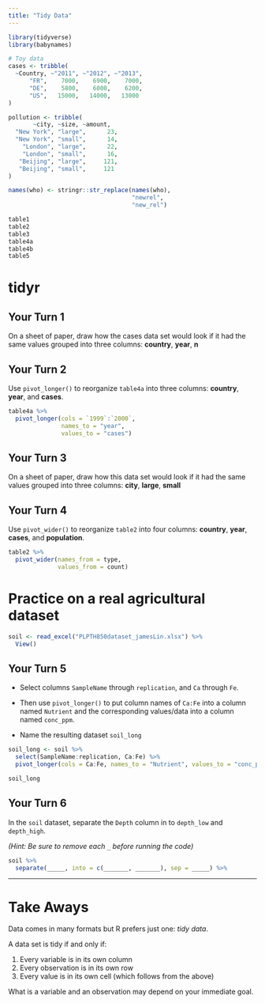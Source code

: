 ```yaml
---
title: "Tidy Data"
---
```


```r
library(tidyverse)
library(babynames)

# Toy data
cases <- tribble(
  ~Country, ~"2011", ~"2012", ~"2013",
      "FR",    7000,    6900,    7000,
      "DE",    5800,    6000,    6200,
      "US",   15000,   14000,   13000
)

pollution <- tribble(
       ~city, ~size, ~amount,
  "New York", "large",      23,
  "New York", "small",      14,
    "London", "large",      22,
    "London", "small",      16,
   "Beijing", "large",     121,
   "Beijing", "small",     121
)

names(who) <- stringr::str_replace(names(who), 
                                   "newrel", 
                                   "new_rel")
```

```r
table1
table2
table3
table4a
table4b
table5
```

# tidyr


## Your Turn 1

On a sheet of paper, draw how the cases data set would look if it had the same values grouped into three columns: **country**, **year**, **n**

## Your Turn 2

Use `pivot_longer()` to reorganize `table4a` into three columns: **country**, **year**, and **cases**.

```r
table4a %>% 
  pivot_longer(cols = `1999`:`2000`,
               names_to = "year",
               values_to = "cases")
```

## Your Turn 3

On a sheet of paper, draw how this data set would look if it had the same values grouped into three columns: **city**, **large**, **small**

## Your Turn 4

Use `pivot_wider()` to reorganize `table2` into four columns: **country**, **year**, **cases**, and **population**.

```r
table2 %>% 
  pivot_wider(names_from = type,
              values_from = count)

```

# Practice on a real agricultural dataset

```r
soil <- read_excel("PLPTH850dataset_jamesLin.xlsx") %>% 
  View()
```

## Your Turn 5

- Select columns `SampleName` through `replication`, and `Ca` through `Fe`.

- Then use `pivot_longer()` to put column names of `Ca:Fe` into a column named `Nutrient` and the corresponding values/data into a column named `conc_ppm`.

- Name the resulting dataset `soil_long`

```r
soil_long <- soil %>% 
  select(SampleName:replication, Ca:Fe) %>% 
  pivot_longer(cols = Ca:Fe, names_to = "Nutrient", values_to = "conc_ppm")

soil_long
```


## Your Turn 6

In the `soil` dataset, separate the `Depth` column in to `depth_low` and `depth_high`.

*(Hint: Be sure to remove each `_` before running the code)*

```r
soil %>%
  separate(_____, into = c(_______, _______), sep = _____) %>%
```


***

# Take Aways

Data comes in many formats but R prefers just one: _tidy data_.

A data set is tidy if and only if:

1. Every variable is in its own column
2. Every observation is in its own row
3. Every value is in its own cell (which follows from the above)

What is a variable and an observation may depend on your immediate goal.


